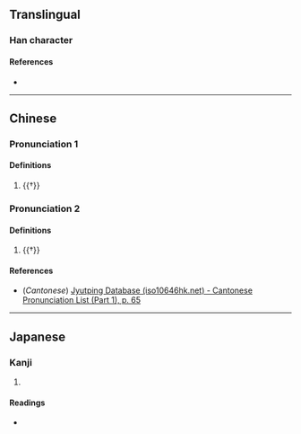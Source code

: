 {{character info/new}}
==Translingual==

===Han character===
{{Han char|rn=9|rad=人|as=06|sn=8|four=|canj=OKLD|ids=⿰亻存}}

====References====
* {{Han ref|kx=0102.250|dkj=00614|dj=0218.020|hdz=10146.060|uh=4F9F|ud=20383}}

----

==Chinese==
{{zh-forms}}

===Pronunciation 1===
{{zh-pron
|m=cún
|c=cyun4
|mc=
|oc=
|ma=
|cat=
}}

====Definitions====
{{zh-hanzi}}

# {{†}} {{zh-alt-form|存}}

===Pronunciation 2===
{{zh-pron
|m=jiàn
|mc=
|oc=
|ma=
|cat=
}}

====Definitions====
{{zh-hanzi}}

# {{†}} {{zh-alt-form|薦}}

====References====
* (''Cantonese'') [http://www.iso10646hk.net/jp/document/download.jsp Jyutping Database (iso10646hk.net) - Cantonese Pronunciation List (Part 1), p. 65]

----

==Japanese==

===Kanji===
{{ja-kanji|grade=|rs=人06}}

# {{defn|lang=ja|sort=人06}}

====Readings====
* {{ja-readings|on=[[せん]] (sen)|kun=}}